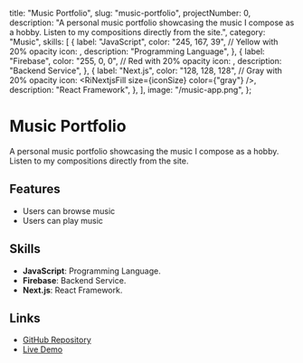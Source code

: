   title: "Music Portfolio",
  slug: "music-portfolio",
  projectNumber: 0,
  description:
    "A personal music portfolio showcasing the music I compose as a hobby. Listen to my compositions directly from the site.",
  category: "Music",
   skills: [
        {
          label: "JavaScript",
          color: "245, 167, 39", // Yellow with 20% opacity
          icon: <IoLogoJavascript size={iconSize} color="orange" />,
          description: "Programming Language",
        },
        {
          label: "Firebase",
          color: "255, 0, 0", // Red with 20% opacity
          icon: <IoLogoFirebase size={iconSize} color="red" />,
          description: "Backend Service",
        },
        {
          label: "Next.js",
          color: "128, 128, 128", // Gray with 20% opacity
          icon: <RiNextjsFill size={iconSize} color={"gray"} />,
          description: "React Framework",
        },
      ],
  image: "/music-app.png",
};

# Music Portfolio

A personal music portfolio showcasing the music I compose as a hobby. Listen to my compositions directly from the site.

## Features

- Users can browse music
- Users can play music

## Skills

- **JavaScript**: Programming Language.
- **Firebase**: Backend Service.
- **Next.js**: React Framework.

## Links

- [GitHub Repository](https://github.com/colinguinane1/MusicPortfolio)
- [Live Demo](https://music.colinguinane.com)
